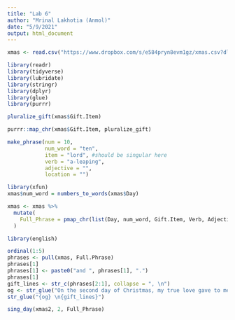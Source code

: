 ```yaml
---
title: "Lab 6"
author: "Mrinal Lakhotia (Anmol)"
date: "5/9/2021"
output: html_document
---
```


```r
xmas <- read.csv("https://www.dropbox.com/s/e584pryn8evm1gz/xmas.csv?dl=1")
```

```r
library(readr)
library(tidyverse)
library(lubridate)
library(stringr)
library(dplyr)
library(glue)
library(purrr)

```

```r
pluralize_gift(xmas$Gift.Item)
```
```r
purrr::map_chr(xmas$Gift.Item, pluralize_gift)
```

```r
make_phrase(num = 10, 
            num_word = "ten", 
            item = "lord", #should be singular here
            verb = "a-leaping", 
            adjective = "", 
            location = "")
```

```r
library(xfun)
xmas$num_word = numbers_to_words(xmas$Day)
```

```r
xmas <- xmas %>%
  mutate(
    Full_Phrase = pmap_chr(list(Day, num_word, Gift.Item, Verb, Adjective, Location), make_phrase)
  )

```

```r
library(english)
```

```r
ordinal(1:5)
phrases <- pull(xmas, Full.Phrase)
phrases[1]
phrases[1] <- paste0("and ", phrases[1], ".")
phrases[1]
gift_lines <- str_c(phrases[2:1], collapse = ", \n")
og <- str_glue("On the second day of Christmas, my true love gave to me,")
str_glue("{og} \n{gift_lines}")
```

```r
sing_day(xmas2, 2, Full_Phrase)
```


